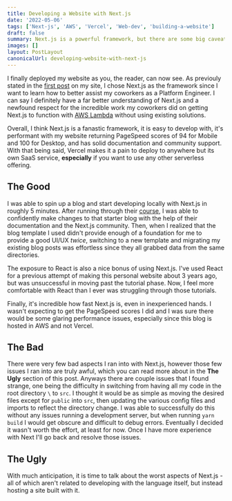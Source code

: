 ```yaml
---
title: Developing a Website with Next.js
date: '2022-05-06'
tags: ['Next-js', 'AWS', 'Vercel', 'Web-dev', 'building-a-website']
draft: false
summary: Next.js is a powerful framework, but there are some big caveats to consider if you aren't interested in hosting in Vercel.
images: []
layout: PostLayout
canonicalUrl: developing-website-with-next-js
---
```


<TOCInline toc={props.toc} asDisclosure toHeading={3} />

I finally deployed my website as you, the reader, can now see. As previouly stated in the [first post](/blog/about-this-site) on my site, I chose Next.js as the framework since I want to learn how to better assist my coworkers as a Platform Engineer. I can say I definitely have a far better understanding of Next.js and a newfound respect for the incredible work my coworkers did on getting Next.js to function with [AWS Lambda](https://aws.amazon.com/lambda/) without using existing solutions.

Overall, I think Next.js is a fanastic framework, it is easy to develop with, it's performant with my website returning PageSpeed scores of 94 for Mobile and 100 for Desktop, and has solid documentation and community support. With that being said, Vercel makes it a pain to deploy to anywhere but its own SaaS service, **especially** if you want to use any other serverless offering.

## The Good

I was able to spin up a blog and start developing locally with Next.js in roughly 5 minutes. After running through their [course](https://nextjs.org/learn/foundations/about-nextjs?utm_source=next-site&utm_medium=nav-cta&utm_campaign=next-website), I was able to confidently make changes to that starter blog with the help of their documentation and the Next.js community. Then, when I realized that the blog template I used didn't provide enough of a foundation for me to provide a good UI/UX _twice_, switching to a new template and migrating my existing blog posts was effortless since they all grabbed data from the same directories.

The exposure to React is also a nice bonus of using Next.js. I've used React for a previous attempt of making this personal website about 3 years ago, but was unsuccessful in moving past the tutorial phase. Now, I feel more comfortable with React than I ever was struggling through those tutorials.

Finally, it's incredible how fast Next.js is, even in inexperienced hands. I wasn't expecting to get the PageSpeed scores I did and I was sure there would be some glaring performance issues, especially since this blog is hosted in AWS and not Vercel.

## The Bad

There were very few bad aspects I ran into with Next.js, however those few issues I ran into are truly awful, which you can read more about in the **The Ugly** section of this post. Anyways there are couple issues that I found strange, one being the difficulty in switching from having all my code in the root directory `\` to `src`. I thought it would be as simple as moving the desired files except for `public` into `src`, then updating the various config files and imports to reflect the directory change. I was able to successfully do this without any issues running a development server, but when running `yarn build` I would get obscure and difficult to debug errors. Eventually I decided it wasn't worth the effort, at least for now. Once I have more experience with Next I'll go back and resolve those issues.

## The Ugly

With much anticipation, it is time to talk about the worst aspects of Next.js - all of which aren't related to developing with the language itself, but instead hosting a site built with it.
